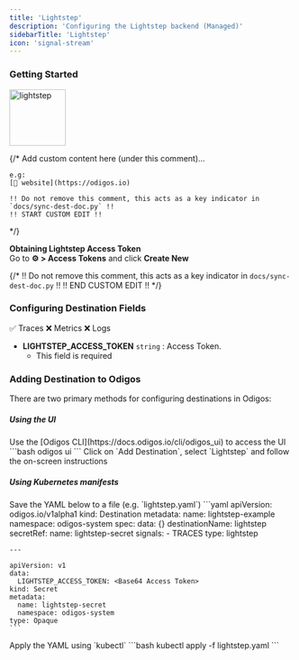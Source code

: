 ```yaml
---
title: 'Lightstep'
description: 'Configuring the Lightstep backend (Managed)'
sidebarTitle: 'Lightstep'
icon: 'signal-stream'
---
```


### Getting Started

<img src='https://d15jtxgb40qetw.cloudfront.net/lightstep.svg' alt='lightstep' width="100" height="100" className="not-prose" />

{/*
    Add custom content here (under this comment)...

    e.g:
    [🔗 website](https://odigos.io)

    !! Do not remove this comment, this acts as a key indicator in `docs/sync-dest-doc.py` !!
    !! START CUSTOM EDIT !!
*/}

**Obtaining Lightstep Access Token**<br />
Go to **⚙️ > Access Tokens** and click **Create New**

{/*
    !! Do not remove this comment, this acts as a key indicator in `docs/sync-dest-doc.py` !!
    !! END CUSTOM EDIT !!
*/}

### Configuring Destination Fields

<Accordion title="Supported Signals:">
  ✅ Traces
  ❌ Metrics
  ❌ Logs
</Accordion>

- **LIGHTSTEP_ACCESS_TOKEN** `string` : Access Token.
  - This field is required

### Adding Destination to Odigos

There are two primary methods for configuring destinations in Odigos:

##### **Using the UI**

<Steps>
  <Step>
    Use the [Odigos CLI](https://docs.odigos.io/cli/odigos_ui) to access the UI
    ```bash
    odigos ui
    ```
  </Step>
  <Step>
    Click on `Add Destination`, select `Lightstep` and follow the on-screen instructions
  </Step>
</Steps>

##### **Using Kubernetes manifests**

<Steps>
  <Step>
    Save the YAML below to a file (e.g. `lightstep.yaml`)
    ```yaml
    apiVersion: odigos.io/v1alpha1
    kind: Destination
    metadata:
      name: lightstep-example
      namespace: odigos-system
    spec:
      data: {}
      destinationName: lightstep
      secretRef:
        name: lightstep-secret
      signals:
      - TRACES
      type: lightstep

    ---

    apiVersion: v1
    data:
      LIGHTSTEP_ACCESS_TOKEN: <Base64 Access Token>
    kind: Secret
    metadata:
      name: lightstep-secret
      namespace: odigos-system
    type: Opaque
    ```
  </Step>
  <Step>
    Apply the YAML using `kubectl`
    ```bash
    kubectl apply -f lightstep.yaml
    ```
  </Step>
</Steps>
